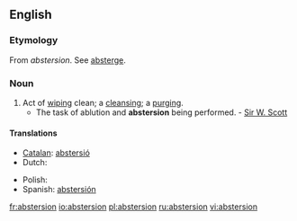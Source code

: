 ==English==

===Etymology===
From {{etyl|fr}} ''abstersion''. See [[absterge]].

===Noun===
{{en-noun}}

# Act of [[wiping]] clean; a [[cleansing]]; a [[purging]].
#* The task of ablution and '''abstersion''' being performed. - [[w:Sir W. Scott|Sir W. Scott]]

====Translations====
{{trans-top|the act of cleaning}}
* [[Catalan]]: [[abstersió]] {{f}}
* Dutch: {{t+|nl|reiniging|f}}
{{trans-mid}}
* Polish: {{t+|pl|czyszczenie}}
* Spanish: [[abstersión]] {{f}}
{{trans-bottom}}

[[fr:abstersion]]
[[io:abstersion]]
[[pl:abstersion]]
[[ru:abstersion]]
[[vi:abstersion]]